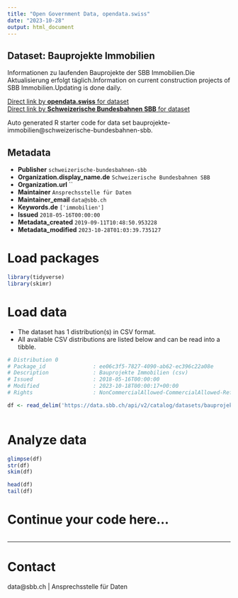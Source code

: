 ```yaml
---
title: "Open Government Data, opendata.swiss"
date: "2023-10-28"
output: html_document
---
```


## Dataset: Bauprojekte Immobilien

Informationen zu laufenden Bauprojekte der SBB Immobilien.Die Aktualisierung erfolgt täglich.Information on current construction projects of SBB Immobilien.Updating is done daily.

[Direct link by **opendata.swiss** for dataset](https://opendata.swiss/de/dataset/bauprojekte-immobilien1)<br>
[Direct link by **Schweizerische Bundesbahnen SBB** for dataset](https://data.sbb.ch/explore/dataset/bauprojekte-immobilien/)

Auto generated R starter code for data set bauprojekte-immobilien@schweizerische-bundesbahnen-sbb.

## Metadata

- **Publisher** `schweizerische-bundesbahnen-sbb`
- **Organization.display_name.de** `Schweizerische Bundesbahnen SBB`
- **Organization.url** ``
- **Maintainer** `Ansprechsstelle für Daten`
- **Maintainer_email** `data@sbb.ch`
- **Keywords.de** `['immobilien']`
- **Issued** `2018-05-16T00:00:00`
- **Metadata_created** `2019-09-11T10:48:50.953228`
- **Metadata_modified** `2023-10-28T01:03:39.735127`


# Load packages

```r

library(tidyverse)
library(skimr)

```

# Load data

-   The dataset has 1 distribution(s) in CSV format.
-   All available CSV distributions are listed below and can be read into a tibble.

```r

# Distribution 0
# Package_id               : ee06c3f5-7827-4090-ab62-ec396c22a08e
# Description              : Bauprojekte Immobilien (csv)
# Issued                   : 2018-05-16T00:00:00
# Modified                 : 2023-10-18T00:00:17+00:00
# Rights                   : NonCommercialAllowed-CommercialAllowed-ReferenceRequired

df <- read_delim('https://data.sbb.ch/api/v2/catalog/datasets/bauprojekte-immobilien/exports/csv')



```

# Analyze data

```r

glimpse(df)
str(df)
skim(df)

head(df)
tail(df)

```

# Continue your code here...

```r

```

------------------------------------------------------------------------

# Contact

data@sbb.ch | Ansprechsstelle für Daten
